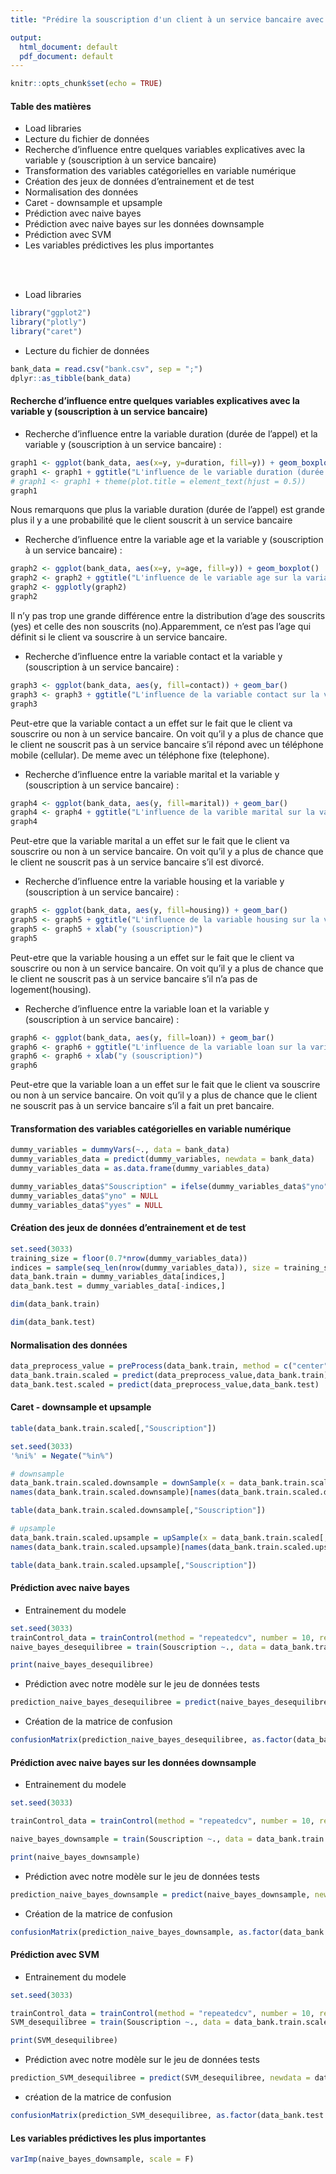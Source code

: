 ```yaml
---
title: "Prédire la souscription d'un client à un service bancaire avec naive bayes et avec svm (support vector machine)"  

output:
  html_document: default
  pdf_document: default
---
```


```r
knitr::opts_chunk$set(echo = TRUE)
```

#### Table des matières
* Load libraries
* Lecture du fichier de données
* Recherche d'influence entre quelques variables explicatives avec la variable y (souscription à un service bancaire)
* Transformation des variables catégorielles en variable numérique
* Création des jeux de données d'entrainement et de test
* Normalisation des données
* Caret - downsample et upsample
* Prédiction avec naive bayes
* Prédiction avec naive bayes sur les données downsample
* Prédiction avec SVM
* Les variables prédictives les plus importantes  
<br>
<br>


```r
```
- Load libraries 
```r
library("ggplot2")
library("plotly")
library("caret")
```

- Lecture du fichier de données
```r
bank_data = read.csv("bank.csv", sep = ";")
dplyr::as_tibble(bank_data)
```
  

#### **Recherche d'influence entre quelques variables explicatives avec la variable y (souscription à un service bancaire)**   
  
- Recherche d'influence entre la variable duration (durée de l'appel) et la variable y (souscription à un service bancaire) :

```r
graph1 <- ggplot(bank_data, aes(x=y, y=duration, fill=y)) + geom_boxplot()
graph1 <- graph1 + ggtitle("L'influence de le variable duration (durée de l'appel) sur la variable souscription y") 
# graph1 <- graph1 + theme(plot.title = element_text(hjust = 0.5)) 
graph1
```
  
Nous remarquons que plus la variable duration (durée de l'appel)  est grande plus il y a une probabilité que le client souscrit à un service bancaire  

* Recherche d'influence entre la variable age et la variable y (souscription à un service bancaire) :
```r
graph2 <- ggplot(bank_data, aes(x=y, y=age, fill=y)) + geom_boxplot()
graph2 <- graph2 + ggtitle("L'influence de le variable age sur la variable souscription y")
graph2 <- ggplotly(graph2)
graph2
```
  
Il n'y pas trop une grande différence entre la distribution d'age des souscrits (yes) et celle des non souscrits (no).Apparemment, ce n'est pas l'age qui définit si le client va souscrire à un service bancaire.  

- Recherche d'influence entre la variable contact et la variable y (souscription à un service bancaire) :
```r
graph3 <- ggplot(bank_data, aes(y, fill=contact)) + geom_bar() 
graph3 <- graph3 + ggtitle("L'influence de la variable contact sur la variable souscription y")
graph3
```
  
Peut-etre que la variable contact a un effet sur le fait que le client va souscrire ou non à un service bancaire. On voit qu'il y a plus de chance que le client ne souscrit pas à un service bancaire s'il répond avec un téléphone mobile (cellular). De meme avec un téléphone fixe (telephone).  

- Recherche d'influence entre la variable marital et la variable y (souscription à un service bancaire) :
```r
graph4 <- ggplot(bank_data, aes(y, fill=marital)) + geom_bar()
graph4 <- graph4 + ggtitle("L'influence de la varible marital sur la variable souscription y")
graph4
```
  
Peut-etre que la variable marital a un effet sur le fait que le client va souscrire ou non à un service bancaire. On voit qu'il y a plus de chance que le client ne souscrit pas à un service bancaire s'il est divorcé.  

- Recherche d'influence entre la variable housing et la variable y (souscription à un service bancaire) :
```r
graph5 <- ggplot(bank_data, aes(y, fill=housing)) + geom_bar()
graph5 <- graph5 + ggtitle("L'influence de la variable housing sur la variable souscription y")
graph5 <- graph5 + xlab("y (souscription)")
graph5
```
  
Peut-etre que la variable housing a un effet sur le fait que le client va souscrire ou non à un service bancaire. On voit qu'il y a plus de chance que le client ne souscrit pas à un service bancaire s'il n'a pas de logement(housing).

- Recherche d'influence entre la variable loan et la variable y (souscription à un service bancaire) : 
```r
graph6 <- ggplot(bank_data, aes(y, fill=loan)) + geom_bar()
graph6 <- graph6 + ggtitle("L'influence de la variable loan sur la variable souscription y")
graph6 <- graph6 + xlab("y (souscription)")
graph6
```
  
Peut-etre que la variable loan a un effet sur le fait que le client va souscrire ou non à un service bancaire. On voit qu'il y a plus de chance que le client ne souscrit pas à un service bancaire s'il a fait un pret bancaire.  

#### **Transformation des variables catégorielles en variable numérique**

```r
dummy_variables = dummyVars(~., data = bank_data)
dummy_variables_data = predict(dummy_variables, newdata = bank_data)
dummy_variables_data = as.data.frame(dummy_variables_data)

dummy_variables_data$"Souscription" = ifelse(dummy_variables_data$"yno" == 1, "No", "Yes")
dummy_variables_data$"yno" = NULL
dummy_variables_data$"yyes" = NULL
```

#### **Création des jeux de données d'entrainement et de test**
```r
set.seed(3033)
training_size = floor(0.7*nrow(dummy_variables_data))
indices = sample(seq_len(nrow(dummy_variables_data)), size = training_size)
data_bank.train = dummy_variables_data[indices,]
data_bank.test = dummy_variables_data[-indices,]
```

```r
dim(data_bank.train)
```

```r
dim(data_bank.test)
```
#### **Normalisation des données**
```r
data_preprocess_value = preProcess(data_bank.train, method = c("center","scale"))
data_bank.train.scaled = predict(data_preprocess_value,data_bank.train)
data_bank.test.scaled = predict(data_preprocess_value,data_bank.test)
```

#### **Caret - downsample et upsample**
```r
table(data_bank.train.scaled[,"Souscription"])
```
```r
set.seed(3033)
'%ni%' = Negate("%in%")
```

```r
# downsample
data_bank.train.scaled.downsample = downSample(x = data_bank.train.scaled[,colnames(data_bank.train.scaled) %ni% "Souscription"], y = as.factor(data_bank.train.scaled$"Souscription"))
names(data_bank.train.scaled.downsample)[names(data_bank.train.scaled.downsample) == "Class"]="Souscription"
```

```r
table(data_bank.train.scaled.downsample[,"Souscription"])
```
```r
# upsample
data_bank.train.scaled.upsample = upSample(x = data_bank.train.scaled[,colnames(data_bank.train.scaled) %ni% "Souscription"], y = as.factor(data_bank.train.scaled$"Souscription"))
names(data_bank.train.scaled.upsample)[names(data_bank.train.scaled.upsample) == "Class"]="Souscription"
```

```r
table(data_bank.train.scaled.upsample[,"Souscription"])

```
#### **Prédiction avec naive bayes**
- Entrainement du modele
```r
set.seed(3033)
trainControl_data = trainControl(method = "repeatedcv", number = 10, repeats = 3)
naive_bayes_desequilibree = train(Souscription ~., data = data_bank.train.scaled, method='naive_bayes', preProcess = NULL, trControl = trainControl_data)
```

```r
print(naive_bayes_desequilibree)
```
- Prédiction avec notre modèle sur le jeu de données tests
```r
prediction_naive_bayes_desequilibree = predict(naive_bayes_desequilibree, newdata = data_bank.test.scaled[,-ncol(data_bank.test.scaled)])
```

- Création de la matrice de confusion
```r
confusionMatrix(prediction_naive_bayes_desequilibree, as.factor(data_bank.test.scaled[,ncol(data_bank.test.scaled)]))
```
#### **Prédiction avec naive bayes sur les données downsample**
- Entrainement du modele
```r
set.seed(3033)

trainControl_data = trainControl(method = "repeatedcv", number = 10, repeats = 3)

naive_bayes_downsample = train(Souscription ~., data = data_bank.train.scaled.downsample, method = "naive_bayes", preProcess = NULL, trControl = trainControl_data)
```

```r
print(naive_bayes_downsample)
```

- Prédiction avec notre modèle sur le jeu de données tests
```r
prediction_naive_bayes_downsample = predict(naive_bayes_downsample, newdata = data_bank.test.scaled[,-ncol(data_bank.test.scaled)])
```

- Création de la matrice de confusion
```r
confusionMatrix(prediction_naive_bayes_downsample, as.factor(data_bank.test.scaled[,ncol(data_bank.test.scaled)]))
```

#### **Prédiction avec SVM**
- Entrainement du modele
```r
set.seed(3033)

trainControl_data = trainControl(method = "repeatedcv", number = 10, repeats = 3)
SVM_desequilibree = train(Souscription ~., data = data_bank.train.scaled, method = "svmLinear", preProcess = NULL)
```

```r
print(SVM_desequilibree)
```

- Prédiction avec notre modèle sur le jeu de données tests
```r
prediction_SVM_desequilibree = predict(SVM_desequilibree, newdata = data_bank.test.scaled[,-ncol(data_bank.test.scaled)])
```


- création de la matrice de confusion
```r
confusionMatrix(prediction_SVM_desequilibree, as.factor(data_bank.test.scaled[,ncol(data_bank.test.scaled)]))
```

#### **Les variables prédictives les plus importantes**
```r
varImp(naive_bayes_downsample, scale = F)
```



